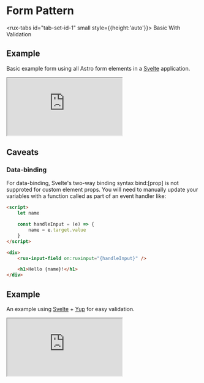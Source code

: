 
<Meta title="Astro UXDS/Patterns/Forms/Svelte" />

<style>
    {`
  .sbdocs .sbdocs-content {
    max-width: 90%;
  }
  rux-tabs {
    margin-bottom: 1rem;
  }
  .sandbox {
    width:100%; height:500px; border:0; border-radius: 4px; overflow:hidden;
  }
`}
</style>

# Form Pattern

<rux-tabs id="tab-set-id-1" small style={{height:'auto'}}>
<rux-tab id="tab-id-1">Basic</rux-tab>
<rux-tab id="tab-id-2">With Validation</rux-tab>
</rux-tabs>

<rux-tab-panels aria-labelledby="tab-set-id-1">

  <rux-tab-panel aria-labelledby="tab-id-1">

## Example

Basic example form using all Astro form elements in a [Svelte](https://svelte.dev/) application.

<iframe
    src="https://codesandbox.io/embed/github/RocketCommunicationsInc/astro-v6/tree/main/packages/web-components/src/stories/astro-sandboxes/forms/svelte/basic"
    class="sandbox"
    title="Astro Svelte Basic Form Pattern"
    allow="accelerometer; ambient-light-sensor; camera; encrypted-media; geolocation; gyroscope; hid; microphone; midi; payment; usb; vr; xr-spatial-tracking"
    sandbox="allow-forms allow-modals allow-popups allow-presentation allow-same-origin allow-scripts"
></iframe>

## Caveats

### Data-binding

For data-binding, Svelte's two-way binding syntax bind:[prop] is not supproted for custom element props. You will need to manually update your variables with a function called as part of an event handler like:

```html
<script>
    let name

    const handleInput = (e) => {
        name = e.target.value
    }
</script>

<div>
    <rux-input-field on:ruxinput="{handleInput}" />

    <h1>Hello {name}!</h1>
</div>
```

  </rux-tab-panel>

  <rux-tab-panel aria-labelledby="tab-id-2">

## Example

An example using [Svelte](https://svelte.dev/) + [Yup](https://github.com/jquense/yup) for easy validation.

<iframe
    src="https://codesandbox.io/embed/github/RocketCommunicationsInc/astro-v6/tree/main/packages/web-components/src/stories/astro-sandboxes/forms/svelte/validation"
    class="sandbox"
    title="Astro Svelte Form With Validation"
    allow="accelerometer; ambient-light-sensor; camera; encrypted-media; geolocation; gyroscope; hid; microphone; midi; payment; usb; vr; xr-spatial-tracking"
    sandbox="allow-forms allow-modals allow-popups allow-presentation allow-same-origin allow-scripts"
></iframe>

  </rux-tab-panel>
</rux-tab-panels>
